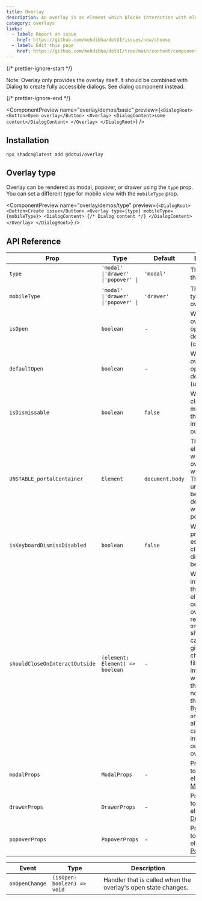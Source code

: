 ```yaml
---
title: Overlay
description: An overlay is an element which blocks interaction with elements outside it. it could be a modal, a drawer or a popover
category: overlays
links:
  - label: Report an issue
    href: https://github.com/mehdibha/dotUI/issues/new/choose
  - label: Edit this page
    href: https://github.com/mehdibha/dotUI/tree/main/content/components/overlays/overlay.mdx?plain=1
---
```


{/* prettier-ignore-start */}

<Alert><span className="font-bold">Note:</span> Overlay only provides the overlay itself. It should be combined with Dialog to create fully accessible dialogs. <Link href="/docs/components/overlays/dialog">See dialog</Link> component instead.</Alert>

{/* prettier-ignore-end */}

<ComponentPreview
  name="overlay/demos/basic"
  preview={`<DialogRoot>
    <Button>Open overlay</Button>
    <Overlay>
      <DialogContent>some content</DialogContent>
    </Overlay>
  </DialogRoot>`}
/>

## Installation

```package-install
npx shadcn@latest add @dotui/overlay
```

## Overlay type

Overlay can be rendered as modal, popover, or drawer using the `type` prop. You can set a different type for mobile view with the `mobileType` prop.

<ComponentPreview
  name="overlay/demos/type"
  preview={`<DialogRoot>
    <Button>Create issue</Button>
    <Overlay type={type} mobileType={mobileType}>
      <DialogContent>
        {/* Dialog content */}
      </DialogContent>
    </Overlay>
  </DialogRoot>`}
/>

## API Reference

| Prop                           | Type                                | Default         | Description                                                                                                                                                                                                                                                                                                     |
| ------------------------------ | ----------------------------------- | --------------- | --------------------------------------------------------------------------------------------------------------------------------------------------------------------------------------------------------------------------------------------------------------------------------------------------------------- |
| `type`                         | `'modal' \|'drawer' \|'popover' \|` | `'modal'`       | The type of the overlay.                                                                                                                                                                                                                                                                                        |
| `mobileType`                   | `'modal' \|'drawer' \|'popover' \|` | `'drawer'`      | The mobile type of the overlay.                                                                                                                                                                                                                                                                                 |
| `isOpen`                       | `boolean`                           | -               | Whether the overlay is open by default (controlled).                                                                                                                                                                                                                                                            |
| `defaultOpen`                  | `boolean`                           | -               | Whether the overlay is open by default (uncontrolled).                                                                                                                                                                                                                                                          |
| `isDismissable`                | `boolean`                           | `false`         | Whether to close the modal when the user interacts outside it.                                                                                                                                                                                                                                                  |
| `UNSTABLE_portalContainer`     | `Element`                           | `document.body` | The container element in which the overlay portal will be placed. This may have unknown behavior depending on where it is portalled to.                                                                                                                                                                         |
| `isKeyboardDismissDisabled`    | `boolean`                           | `false`         | Whether pressing the escape key to close the dialog should be disabled.                                                                                                                                                                                                                                         |
| `shouldCloseOnInteractOutside` | `(element: Element) => boolean`     | -               | When user interacts with the argument element outside of the overlay ref, return `true` if `onClose` should be called. This gives you a chance to filter out interaction with elements that should not dismiss the overlay. By default, `onClose` will always be called on interaction outside the overlay ref. |
| `modalProps`                   | `ModalProps`                        | -               | Props applied to the Modal element. [See ModalProps](/docs/components/overlays/modal#api-reference)                                                                                                                                                                                                             |
| `drawerProps`                  | `DrawerProps`                       | -               | Props applied to the Drawer element. [See DrawerProps](/docs/components/overlays/drawer#api-reference)                                                                                                                                                                                                          |
| `popoverProps`                 | `PopoverProps`                      | -               | Props applied to the Popover element. [See PopoverProps](/docs/components/overlays/popover#api-reference)                                                                                                                                                                                                       |

| Event          | Type                        | Description                                                   |
| -------------- | --------------------------- | ------------------------------------------------------------- |
| `onOpenChange` | `(isOpen: boolean) => void` | Handler that is called when the overlay's open state changes. |
